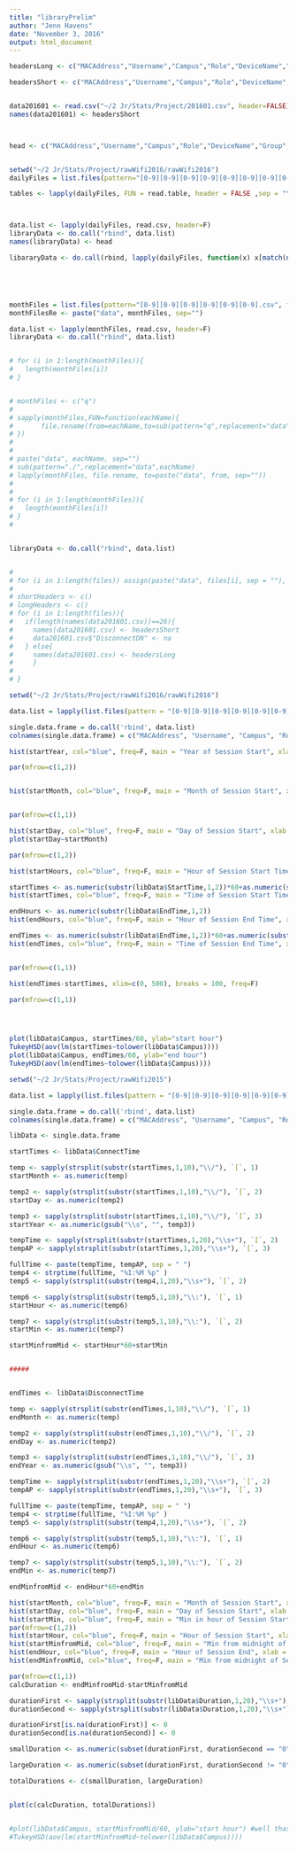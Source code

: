 ```yaml
---
title: "libraryPrelim"
author: "Jenn Havens"
date: "November 3, 2016"
output: html_document
---
```


```r


headersLong <- c("MACAddress","Username","Campus","Role","DeviceName","Group","Folder","DeviceLocation","ConnectTime","ConnectDN","DisconnectTime","DisconnectDN","Duration","TotalTraffic(MB)","TotalTrafficIn(MB)","TotalTrafficOut(MB)","AvgUsage(Kbps)","AvgSignal(dBm)","AvgSignalQuality","Vendor","ConnectionMode","SSID","AOSDeviceType","DeviceType","Manufacturer","Model","OS","OSDetail")

headersShort <- c("MACAddress","Username","Campus","Role","DeviceName","Group","Folder","DeviceLocation","ConnectTime","DisconnectTime","Duration","TotalTraffic(MB)","TotalTrafficIn(MB)","TotalTrafficOut(MB)","AvgUsage(Kbps)","AvgSignal(dBm)","AvgSignalQuality","Vendor","ConnectionMode","SSID","AOSDeviceType","DeviceType","Manufacturer","Model","OS","OSDetail")


data201601 <- read.csv("~/2 Jr/Stats/Project/201601.csv", header=FALSE)
names(data201601) <- headersShort



head <- c("MACAddress","Username","Campus","Role","DeviceName","Group","Folder","DeviceLocation","CYear","CMonth","CDay","CHour","CMin", "CSec", "CWeekDay", "CYearDay", "ConnectDST","DisconnectTime","Duration","TotalTraffic(MB)","TotalTrafficIn(MB)","TotalTrafficOut(MB)","AvgUsage(Kbps)","AvgSignal(dBm)","AvgSignalQuality","Vendor","ConnectionMode","SSID","AOSDeviceType","DeviceType","Manufacturer","Model","OS","OSDetail")


setwd("~/2 Jr/Stats/Project/rawWifi2016/rawWifi2016")
dailyFiles = list.files(pattern="[0-9][0-9][0-9][0-9][0-9][0-9][0-9][0-9].csv")

tables <- lapply(dailyFiles, FUN = read.table, header = FALSE ,sep = "\t" )



data.list <- lapply(dailyFiles, read.csv, header=F)
libraryData <- do.call("rbind", data.list)
names(libraryData) <- head

libararyData <- do.call(rbind, lapply(dailyFiles, function(x) x[match(names(dailyFiles[[1]]), names(x))]))





monthFiles = list.files(pattern="[0-9][0-9][0-9][0-9][0-9][0-9].csv", full=F)
monthFilesRe <- paste("data", monthFiles, sep="")

data.list <- lapply(monthFiles, read.csv, header=F)
libraryData <- do.call("rbind", data.list)


# for (i in 1:length(monthFiles)){
#   length(monthFiles[i])
# }


# monthFiles <- c("q")
# 
# sapply(monthFiles,FUN=function(eachName){
#       file.rename(from=eachName,to=sub(pattern="q",replacement="data",eachName))
# })
# 
# 
# paste("data", eachName, sep="")
# sub(pattern="./",replacement="data",eachName)
# lapply(monthFiles, file.rename, to=paste("data", from, sep=""))
# 
# 
# for (i in 1:length(monthFiles)){
#   length(monthFiles[i])
# }
#  


libraryData <- do.call("rbind", data.list)


# 
# for (i in 1:length(files)) assign(paste("data", files[i], sep = ""), read.csv(files[i], header = F))
# 
# shortHeaders <- c()
# longHeaders <- c()
# for (i in 1:length(files)){
#   if(length(names(data201601.csv))==26){
#     names(data201601.csv) <- headersShort
#     data201601.csv$"DisconnectDN" <- na
#   } else{
#     names(data201601.csv) <- headersLong
#     }
# 
# }

```


```r


setwd("~/2 Jr/Stats/Project/rawWifi2016/rawWifi2016")

data.list = lapply(list.files(pattern = "[0-9][0-9][0-9][0-9][0-9][0-9][0-9][0-9].csv", full = TRUE), read.csv, header = FALSE)

single.data.frame = do.call('rbind', data.list)
colnames(single.data.frame) = c("MACAddress", "Username", "Campus", "Role", "AccessPt", "NA", "Folder", "DeviceLocation","ConnectTime", "DisconnectTime", "Duration", "TotalTraffic(MB)", "TotalTrafficIn(MB)",'TotalTrafficOut(MB)','AvgUsage(Kbps)','AvgSignal(dBm)','AvgSignalQuality','Vendor','ConnectionMode','SSID','AOSDeviceType','DeviceType','Manufacturer','Model','OS','OSDetail')

```

```r

hist(startYear, col="blue", freq=F, main = "Year of Session Start", xlab = "Year")

par(mfrow=c(1,2))


hist(startMonth, col="blue", freq=F, main = "Month of Session Start", xlab = "Month")


par(mfrow=c(1,1))

hist(startDay, col="blue", freq=F, main = "Day of Session Start", xlab = "Day")
plot(startDay~startMonth)

par(mfrow=c(1,2))

hist(startHours, col="blue", freq=F, main = "Hour of Session Start Time", xlab = "Hour")

startTimes <- as.numeric(substr(libData$StartTime,1,2))*60+as.numeric(substr(libData$StartTime,4,5), sep="")
hist(startTimes, col="blue", freq=F, main = "Time of Session Start Time", xlab = "From Midnight to Midnight in 15min increments", breaks =96, axes=F, ylab = "Density")

endHours <- as.numeric(substr(libData$EndTime,1,2))
hist(endHours, col="blue", freq=F, main = "Hour of Session End Time", xlab = "Hour")

endTimes <- as.numeric(substr(libData$EndTime,1,2))*60+as.numeric(substr(libData$EndTime,4,5))
hist(endTimes, col="blue", freq=F, main = "Time of Session End Time", xlab = "From Midnight to Midnight in 15min increments", breaks =96, axes=F, ylab = "Density")


par(mfrow=c(1,1))

hist(endTimes-startTimes, xlim=c(0, 500), breaks = 100, freq=F)

par(mfrow=c(1,1))




plot(libData$Campus, startTimes/60, ylab="start hour")
TukeyHSD(aov(lm(startTimes~tolower(libData$Campus))))
plot(libData$Campus, endTimes/60, ylab="end hour")
TukeyHSD(aov(lm(endTimes~tolower(libData$Campus))))


```

```r
setwd("~/2 Jr/Stats/Project/rawWifi2015")

data.list = lapply(list.files(pattern = "[0-9][0-9][0-9][0-9][0-9][0-9][0-9][0-9].csv", full = TRUE), read.csv, header = FALSE)

single.data.frame = do.call('rbind', data.list)
colnames(single.data.frame) = c("MACAddress", "Username", "Campus", "Role", "AccessPt", "NA", "Folder", "DeviceLocation","ConnectTime", "DisconnectTime", "Duration", "TotalTraffic(MB)", "TotalTrafficIn(MB)",'TotalTrafficOut(MB)','AvgUsage(Kbps)','AvgSignal(dBm)','AvgSignalQuality','Vendor','ConnectionMode','SSID','AOSDeviceType','DeviceType','Manufacturer','Model','OS','OSDetail')


```


```r

libData <- single.data.frame

startTimes <- libData$ConnectTime

temp <- sapply(strsplit(substr(startTimes,1,10),"\\/"), `[`, 1)
startMonth <- as.numeric(temp)

temp2 <- sapply(strsplit(substr(startTimes,1,10),"\\/"), `[`, 2)
startDay <- as.numeric(temp2)

temp3 <- sapply(strsplit(substr(startTimes,1,10),"\\/"), `[`, 3)
startYear <- as.numeric(gsub("\\s", "", temp3))

tempTime <- sapply(strsplit(substr(startTimes,1,20),"\\s+"), `[`, 2)
tempAP <- sapply(strsplit(substr(startTimes,1,20),"\\s+"), `[`, 3)

fullTime <- paste(tempTime, tempAP, sep = " ")
temp4 <- strptime(fullTime, "%I:%M %p" )
temp5 <- sapply(strsplit(substr(temp4,1,20),"\\s+"), `[`, 2)

temp6 <- sapply(strsplit(substr(temp5,1,10),"\\:"), `[`, 1)
startHour <- as.numeric(temp6)

temp7 <- sapply(strsplit(substr(temp5,1,10),"\\:"), `[`, 2)
startMin <- as.numeric(temp7)

startMinfromMid <- startHour*60+startMin


#####


endTimes <- libData$DisconnectTime

temp <- sapply(strsplit(substr(endTimes,1,10),"\\/"), `[`, 1)
endMonth <- as.numeric(temp)

temp2 <- sapply(strsplit(substr(endTimes,1,10),"\\/"), `[`, 2)
endDay <- as.numeric(temp2)

temp3 <- sapply(strsplit(substr(endTimes,1,10),"\\/"), `[`, 3)
endYear <- as.numeric(gsub("\\s", "", temp3))

tempTime <- sapply(strsplit(substr(endTimes,1,20),"\\s+"), `[`, 2)
tempAP <- sapply(strsplit(substr(endTimes,1,20),"\\s+"), `[`, 3)

fullTime <- paste(tempTime, tempAP, sep = " ")
temp4 <- strptime(fullTime, "%I:%M %p" )
temp5 <- sapply(strsplit(substr(temp4,1,20),"\\s+"), `[`, 2)

temp6 <- sapply(strsplit(substr(temp5,1,10),"\\:"), `[`, 1)
endHour <- as.numeric(temp6)

temp7 <- sapply(strsplit(substr(temp5,1,10),"\\:"), `[`, 2)
endMin <- as.numeric(temp7)

endMinfromMid <- endHour*60+endMin

```

```r

hist(startMonth, col="blue", freq=F, main = "Month of Session Start", xlab = "Month")
hist(startDay, col="blue", freq=F, main = "Day of Session Start", xlab = "Day")
hist(startMin, col="blue", freq=F, main = "Min in hour of Session Start", xlab = "min")
par(mfrow=c(1,2))
hist(startHour, col="blue", freq=F, main = "Hour of Session Start", xlab = "Hour")
hist(startMinfromMid, col="blue", freq=F, main = "Min from midnight of Session Start", xlab = "min")
hist(endHour, col="blue", freq=F, main = "Hour of Session End", xlab = "Hour")
hist(endMinfromMid, col="blue", freq=F, main = "Min from midnight of Session End", xlab = "min")

par(mfrow=c(1,1))
calcDuration <- endMinfromMid-startMinfromMid

durationFirst <- sapply(strsplit(substr(libData$Duration,1,20),"\\s+"), `[`, 1)
durationSecond <- sapply(strsplit(substr(libData$Duration,1,20),"\\s+"), `[`, 3)

durationFirst[is.na(durationFirst)] <- 0
durationSecond[is.na(durationSecond)] <- 0

smallDuration <- as.numeric(subset(durationFirst, durationSecond == "0"))

largeDuration <- as.numeric(subset(durationFirst, durationSecond != "0")) + 60*as.numeric(subset(durationFirst, durationSecond != "0"))

totalDurations <- c(smallDuration, largeDuration)


plot(c(calcDuration, totalDurations))



```

```r

#plot(libData$Campus, startMinfromMid/60, ylab="start hour") #well thast not practical
#TukeyHSD(aov(lm(startMinfromMid~tolower(libData$Campus))))


```
